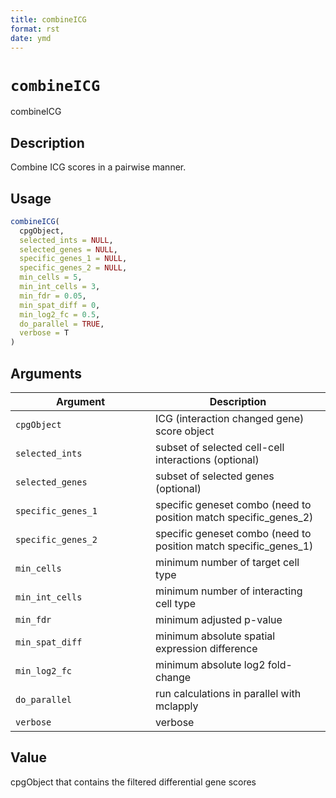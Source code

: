 ```yaml
--- 
title: combineICG 
format: rst 
date: ymd 
--- 
```

# `combineICG`

combineICG


## Description

Combine ICG scores in a pairwise manner.


## Usage

```r
combineICG(
  cpgObject,
  selected_ints = NULL,
  selected_genes = NULL,
  specific_genes_1 = NULL,
  specific_genes_2 = NULL,
  min_cells = 5,
  min_int_cells = 3,
  min_fdr = 0.05,
  min_spat_diff = 0,
  min_log2_fc = 0.5,
  do_parallel = TRUE,
  verbose = T
)
```


## Arguments

Argument      |Description
------------- |----------------
`cpgObject`     |     ICG (interaction changed gene) score object
`selected_ints`     |     subset of selected cell-cell interactions (optional)
`selected_genes`     |     subset of selected genes (optional)
`specific_genes_1`     |     specific geneset combo (need to position match specific_genes_2)
`specific_genes_2`     |     specific geneset combo (need to position match specific_genes_1)
`min_cells`     |     minimum number of target cell type
`min_int_cells`     |     minimum number of interacting cell type
`min_fdr`     |     minimum adjusted p-value
`min_spat_diff`     |     minimum absolute spatial expression difference
`min_log2_fc`     |     minimum absolute log2 fold-change
`do_parallel`     |     run calculations in parallel with mclapply
`verbose`     |     verbose


## Value

cpgObject that contains the filtered differential gene scores


